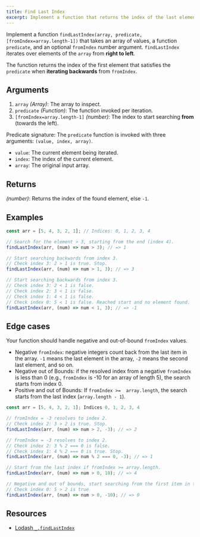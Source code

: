```yaml
---
title: Find Last Index
excerpt: Implement a function that returns the index of the last element in the array that satisfies the provided testing function
---
```


Implement a function `findLastIndex(array, predicate, [fromIndex=array.length-1])` that takes an array of values, a function `predicate`, and an optional `fromIndex` number argument. `findLastIndex` iterates over elements of the `array` from **right to left**.

The function returns the index of the first element that satisfies the `predicate` when **iterating backwards** from `fromIndex`.

## Arguments

1.  `array` _(Array)_: The array to inspect.
2.  `predicate` _(Function)_: The function invoked per iteration.
3.  `[fromIndex=array.length-1]` _(number)_: The index to start searching **from** (towards the left).

Predicate signature: The `predicate` function is invoked with three arguments: `(value, index, array)`.

- `value`: The current element being iterated.
- `index`: The index of the current element.
- `array`: The original input array.

## Returns

_(number)_: Returns the index of the found element, else `-1`.

## Examples

```js
const arr = [5, 4, 3, 2, 1]; // Indices: 0, 1, 2, 3, 4

// Search for the element > 3, starting from the end (index 4).
findLastIndex(arr, (num) => num > 3); // => 1

// Start searching backwards from index 3.
// Check index 3: 2 > 1 is true. Stop.
findLastIndex(arr, (num) => num > 1, 3); // => 3

// Start searching backwards from index 3.
// Check index 3: 2 < 1 is false.
// Check index 2: 3 < 1 is false.
// Check index 1: 4 < 1 is false.
// Check index 0: 5 < 1 is false. Reached start and no element found.
findLastIndex(arr, (num) => num < 1, 3); // => -1
```

## Edge cases

Your function should handle negative and out-of-bound `fromIndex` values.

- Negative `fromIndex`: negative integers count back from the last item in the array. `-1` means the last element in the array, `-2` means the second last element, and so on.
- Negative out of Bounds: if the resolved index from a negative `fromIndex` is less than 0 (e.g., `fromIndex` is -10 for an array of length 5), the search starts from index 0.
- Positive and out of Bounds: If `fromIndex >=  array.length`, the search starts from the last index (`array.length - 1`).

```js
const arr = [5, 4, 3, 2, 1]; Indices 0, 1, 2, 3, 4

// fromIndex = -3 resolves to index 2.
// Check index 2: 3 > 2 is true. Stop.
findLastIndex(arr, (num) => num > 2, -3); // => 2

// fromIndex = -3 resolves to index 2.
// Check index 2: 3 % 2 === 0 is false.
// Check index 1: 4 % 2 === 0 is true. Stop.
findLastIndex(arr, (num) => num % 2 === 0, -3); // => 1

// Start from the last index if fromIndex >= array.length.
findLastIndex(arr, (num) => num > 0, 10); // => 4

// Negative and out of bounds, start searching from the first item in the array.
// Check index 0: 5 > 2 is true
findLastIndex(arr, (num) => num > 0, -10); // => 0

```

## Resources

- [Lodash `_.findLastIndex`](https://lodash.com/docs/#findLastIndex)
